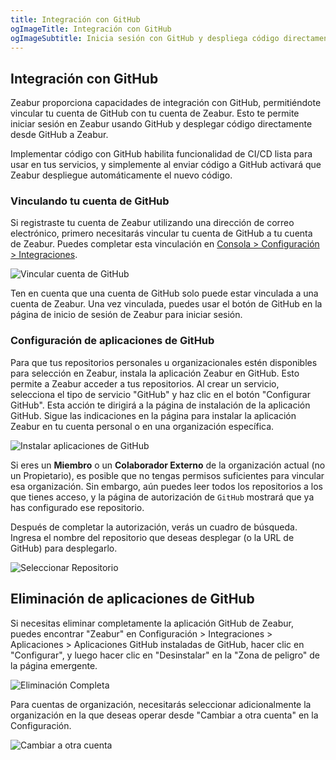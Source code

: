 ```yaml
---
title: Integración con GitHub
ogImageTitle: Integración con GitHub
ogImageSubtitle: Inicia sesión con GitHub y despliega código directamente desde GitHub a Zeabur
---
```



## Integración con GitHub

Zeabur proporciona capacidades de integración con GitHub, permitiéndote vincular tu cuenta de GitHub con tu cuenta de Zeabur. Esto te permite iniciar sesión en Zeabur usando GitHub y desplegar código directamente desde GitHub a Zeabur.

Implementar código con GitHub habilita funcionalidad de CI/CD lista para usar en tus servicios, y simplemente al enviar código a GitHub activará que Zeabur despliegue automáticamente el nuevo código.

### Vinculando tu cuenta de GitHub

Si registraste tu cuenta de Zeabur utilizando una dirección de correo electrónico, primero necesitarás vincular tu cuenta de GitHub a tu cuenta de Zeabur. Puedes completar esta vinculación en [Consola > Configuración > Integraciones](https://dash.zeabur.com/account/general).

![Vincular cuenta de GitHub](/deploy/github/link-github.webp)

Ten en cuenta que una cuenta de GitHub solo puede estar vinculada a una cuenta de Zeabur. Una vez vinculada, puedes usar el botón de GitHub en la página de inicio de sesión de Zeabur para iniciar sesión.

### Configuración de aplicaciones de GitHub

Para que tus repositorios personales u organizacionales estén disponibles para selección en Zeabur, instala la aplicación Zeabur en GitHub. Esto permite a Zeabur acceder a tus repositorios. Al crear un servicio, selecciona el tipo de servicio "GitHub" y haz clic en el botón "Configurar GitHub". Esta acción te dirigirá a la página de instalación de la aplicación GitHub. Sigue las indicaciones en la página para instalar la aplicación Zeabur en tu cuenta personal o en una organización específica.

![Instalar aplicaciones de GitHub](/deploy/github/install-github-app.webp)

Si eres un **Miembro** o un **Colaborador Externo** de la organización actual (no un Propietario), es posible que no tengas permisos suficientes para vincular esa organización. Sin embargo, aún puedes leer todos los repositorios a los que tienes acceso, y la página de autorización de `GitHub` mostrará que ya has configurado ese repositorio.

Después de completar la autorización, verás un cuadro de búsqueda. Ingresa el nombre del repositorio que deseas desplegar (o la URL de GitHub) para desplegarlo.

![Seleccionar Repositorio](/deploy/github/select-repo.webp)

## Eliminación de aplicaciones de GitHub

Si necesitas eliminar completamente la aplicación GitHub de Zeabur, puedes encontrar "Zeabur" en Configuración > Integraciones > Aplicaciones > Aplicaciones GitHub instaladas de GitHub, hacer clic en "Configurar", y luego hacer clic en "Desinstalar" en la "Zona de peligro" de la página emergente.

![Eliminación Completa](/deploy/github/remove-github-app.webp)

Para cuentas de organización, necesitarás seleccionar adicionalmente la organización en la que deseas operar desde "Cambiar a otra cuenta" en la Configuración.

![Cambiar a otra cuenta](/deploy/github/switch-settings-context.webp)
